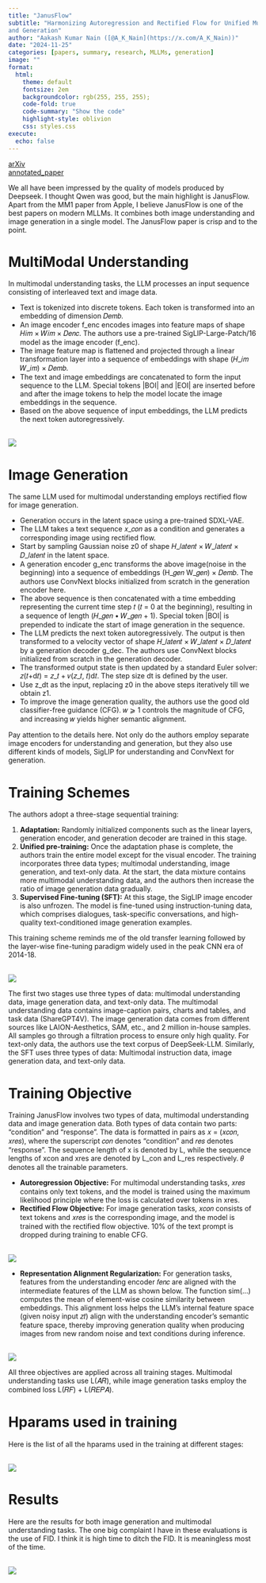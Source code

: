 ```yaml
---
title: "JanusFlow"
subtitle: "Harmonizing Autoregression and Rectified Flow for Unified Multimodal Understanding
and Generation"
author: "Aakash Kumar Nain ([@A_K_Nain](https://x.com/A_K_Nain))"
date: "2024-11-25"
categories: [papers, summary, research, MLLMs, generation]
image: ""
format:
  html:
    theme: default
    fontsize: 2em
    backgroundcolor: rgb(255, 255, 255);
    code-fold: true
    code-summary: "Show the code"
    highlight-style: oblivion
    css: styles.css
execute: 
  echo: false
---
```


[arXiv](https://arxiv.org/abs/2411.07975)<br>
[annotated_paper](https://github.com/AakashKumarNain/annotated_research_papers/blob/master/MLLMs/janusflow.pdf)


We all have been impressed by the quality of models produced by Deepseek. I thought Qwen was good, but
the main highlight is JanusFlow. Apart from the MM1 paper from Apple, I believe JanusFlow is one of the
best papers on modern MLLMs. It combines both image understanding and image generation in a single model.
The JanusFlow paper is crisp and to the point.


# MultiModal Understanding

In multimodal understanding tasks, the LLM processes an input sequence consisting of interleaved text and
image data.

* Text is tokenized into discrete tokens. Each token is transformed into an embedding of dimension 𝐷𝑒𝑚𝑏.
* An image encoder f_enc encodes images into feature maps of shape 𝐻𝑖𝑚 × 𝑊𝑖𝑚 × 𝐷𝑒𝑛𝑐. The authors use a
pre-trained SigLIP-Large-Patch/16 model as the image encoder (f_enc).
* The image feature map is flattened and projected through a linear transformation layer into a sequence
of embeddings with shape (𝐻_𝑖𝑚 𝑊_𝑖𝑚) × 𝐷𝑒𝑚𝑏.
* The text and image embeddings are concatenated to form the input sequence to the LLM. Special tokens
|BOI| and |EOI| are inserted before and after the image tokens to help the model locate the image
embeddings in the sequence.
* Based on the above sequence of input embeddings, the LLM predicts the next token autoregressively.

<br>
![](../paper_screenshots/janusflow/1.png)
<br>

# Image Generation

The same LLM used for multimodal understanding employs rectified flow for image generation.

* Generation occurs in the latent space using a pre-trained SDXL-VAE.
* The LLM takes a text sequence 𝑥_𝑐𝑜𝑛 as a condition and generates a corresponding image using rectified
flow.
* Start by sampling Gaussian noise z0 of shape 𝐻_𝑙𝑎𝑡𝑒𝑛𝑡 × 𝑊_𝑙𝑎𝑡𝑒𝑛𝑡 × 𝐷_𝑙𝑎𝑡𝑒𝑛𝑡 in the latent space.
* A generation encoder g_enc transforms the above image(noise in the beginning) into a sequence of
embeddings (H_𝑔𝑒𝑛 W_𝑔𝑒𝑛) × 𝐷𝑒𝑚𝑏. The authors use ConvNext blocks initialized from scratch in the
generation encoder here.
* The above sequence is then concatenated with a time embedding representing the current time step 
𝑡 (𝑡 = 0 at the beginning), resulting in a sequence of length 
(𝐻_𝑔𝑒𝑛 • 𝑊_𝑔𝑒𝑛 + 1). Special token |BOI| is prepended to indicate the start of image generation in the
sequence.
* The LLM predicts the next token autoregressively. The output is then transformed to a velocity vector
of shape 𝐻_𝑙𝑎𝑡𝑒𝑛𝑡 × 𝑊_𝑙𝑎𝑡𝑒𝑛𝑡 × 𝐷_𝑙𝑎𝑡𝑒𝑛𝑡 by a generation decoder g_dec. The authors use ConvNext blocks
initialized from scratch in the generation decoder.
* The transformed output state is then updated by a standard Euler solver: 𝑧(𝑡+d𝑡) = 𝑧_𝑡 + 𝑣(𝑧_𝑡, 𝑡)d𝑡.
The step size dt is defined by the user.
* Use z_dt as the input, replacing z0 in the above steps iteratively till we obtain z1.
* To improve the image generation quality, the authors use the good old classifier-free guidance (CFG).
𝑤 ⩾ 1 controls the magnitude of CFG, and increasing 𝑤 yields higher semantic alignment.


Pay attention to the details here. Not only do the authors employ separate image encoders for
understanding and generation, but they also use different kinds of models, SigLIP for understanding and
ConvNext for generation.


# Training Schemes

The authors adopt a three-stage sequential training:

1. **Adaptation:** Randomly initialized components such as the linear layers, generation encoder, and
generation decoder are trained in this stage.
2. **Unified pre-training:** Once the adaptation phase is complete, the authors train the entire model
except for the visual encoder. The training incorporates three data types; multimodal understanding,
image generation, and text-only data. At the start, the data mixture contains more multimodal
understanding data, and the authors then increase the ratio of image generation data gradually.
3. **Supervised Fine-tuning (SFT):** At this stage, the SigLIP image encoder is also unfrozen. The model
is fine-tuned using instruction-tuning data, which comprises dialogues, task-specific conversations,
and high-quality text-conditioned image generation examples.


This training scheme reminds me of the old transfer learning followed by the layer-wise fine-tuning
paradigm widely used in the peak CNN era of 2014-18.

<br>
![](../paper_screenshots/janusflow/2.png)
<br>

The first two stages use three types of data: multimodal understanding data, image generation data, and
text-only data. The multimodal understanding data contains image-caption pairs, charts and tables, and
task data (ShareGPT4V). The image generation data comes from different sources like LAION-Aesthetics,
SAM, etc., and 2 million in-house samples. All samples go through a filtration process to ensure only
high quality. For text-only data, the authors use the text corpus of DeepSeek-LLM. Similarly, the SFT
uses three types of data: Multimodal instruction data, image generation data, and text-only data.


# Training Objective

Training JanusFlow involves two types of data, multimodal understanding data and image generation data.
Both types of data contain two parts: “condition” and “response”. The data is formatted in pairs as 
𝑥 = (𝑥𝑐𝑜𝑛, 𝑥𝑟𝑒𝑠), where the superscript 𝑐𝑜𝑛 denotes “condition” and 𝑟𝑒𝑠 denotes “response”.  The sequence
length of x is denoted by L, while the sequence lengths of xcon and xres are denoted by L_con and L_res
respectively. 𝜃 denotes all the trainable parameters.

* **Autoregression Objective:** For multimodal understanding tasks, 𝑥𝑟𝑒𝑠 contains only text tokens, and
the model is trained using the maximum likelihood principle where the loss is calculated over tokens in
xres.
* **Rectified Flow Objective:** For image generation tasks, 𝑥𝑐𝑜𝑛 consists of text tokens and 𝑥𝑟𝑒𝑠 is the
corresponding image, and the model is trained with the rectified flow objective. 10% of the text prompt
is dropped during training to enable CFG.

<br>
![](../paper_screenshots/janusflow/3.png)
<br>

* **Representation Alignment Regularization:** For generation tasks, features from the understanding
encoder 𝑓𝑒𝑛𝑐 are aligned with the intermediate features of the LLM as shown below. The function sim(...)
computes the mean of element-wise cosine similarity between embeddings. This alignment loss helps the
LLM’s internal feature space (given noisy input 𝑧𝑡) align with the understanding encoder’s semantic
feature space, thereby improving generation quality when producing images from new random noise and text
conditions during inference.

<br>
![](../paper_screenshots/janusflow/4.png)
<br>

All three objectives are applied across all training stages. Multimodal understanding tasks use L(𝐴𝑅),
while image generation tasks employ the combined loss L(𝑅𝐹) + L(𝑅𝐸𝑃𝐴).


# Hparams used in training

Here is the list of all the hparams used in the training at different stages:

<br>
![](../paper_screenshots/janusflow/5.png)
<br>

# Results

Here are the results for both image generation and multimodal understanding tasks. The one big complaint
I have in these evaluations is the use of FID. I think it is high time to ditch the FID. It is
meaningless most of the time.

<br>
![](../paper_screenshots/janusflow/6.png)
<br>
